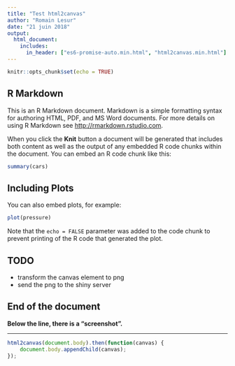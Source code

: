 ```yaml
---
title: "Test html2canvas"
author: "Romain Lesur"
date: "21 juin 2018"
output: 
  html_document:
    includes:
      in_header: ["es6-promise-auto.min.html", "html2canvas.min.html"]
---
```


```r
knitr::opts_chunk$set(echo = TRUE)
```

## R Markdown

This is an R Markdown document. Markdown is a simple formatting syntax for authoring HTML, PDF, and MS Word documents. For more details on using R Markdown see <http://rmarkdown.rstudio.com>.

When you click the **Knit** button a document will be generated that includes both content as well as the output of any embedded R code chunks within the document. You can embed an R code chunk like this:

```r
summary(cars)
```

## Including Plots

You can also embed plots, for example:

```r
plot(pressure)
```

Note that the `echo = FALSE` parameter was added to the code chunk to prevent printing of the R code that generated the plot.

## TODO

- transform the canvas element to png
- send the png to the shiny server

## End of the document

**Below the line, there is a "screenshot".**

---

```js
html2canvas(document.body).then(function(canvas) {
    document.body.appendChild(canvas);
});
```
